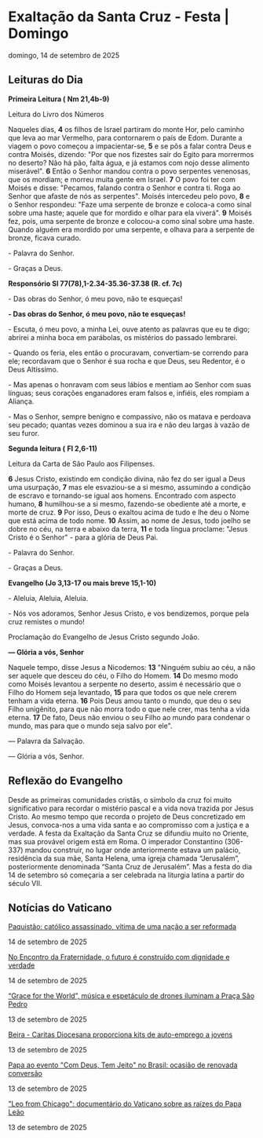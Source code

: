 
# Exaltação da Santa Cruz - Festa | Domingo

domingo, 14 de setembro de 2025

## Leituras do Dia

**Primeira Leitura (** **Nm 21,4b-9)**

Leitura do Livro dos Números

Naqueles dias, **4** os filhos de Israel partiram do monte Hor, pelo caminho que leva ao mar Vermelho, para contornarem o país de Edom. Durante a viagem o povo começou a impacientar-se, **5** e se pôs a falar contra Deus e contra Moisés, dizendo: "Por que nos fizestes sair do Egito para morrermos no deserto? Não há pão, falta água, e já estamos com nojo desse alimento miserável". **6** Então o Senhor mandou contra o povo serpentes venenosas, que os mordiam; e morreu muita gente em Israel. **7** O povo foi ter com Moisés e disse: "Pecamos, falando contra o Senhor e contra ti. Roga ao Senhor que afaste de nós as serpentes". Moisés intercedeu pelo povo, **8** e o Senhor respondeu: "Faze uma serpente de bronze e coloca-a como sinal sobre uma haste; aquele que for mordido e olhar para ela viverá". **9** Moisés fez, pois, uma serpente de bronze e colocou-a como sinal sobre uma haste. Quando alguém era mordido por uma serpente, e olhava para a serpente de bronze, ficava curado.

\- Palavra do Senhor.

\- Graças a Deus.

**Responsório Sl 77(78),1-2.34-35.36-37.38 (R. cf. 7c)**

\- Das obras do Senhor, ó meu povo, não te esqueças!

**\- Das obras do Senhor, ó meu povo, não te esqueças!**

\- Escuta, ó meu povo, a minha Lei, ouve atento as palavras que eu te digo; abrirei a minha boca em parábolas, os mistérios do passado lembrarei.

\- Quando os feria, eles então o procuravam, convertiam-se correndo para ele; recordavam que o Senhor é sua rocha e que Deus, seu Redentor, é o Deus Altíssimo.

\- Mas apenas o honravam com seus lábios e mentiam ao Senhor com suas línguas; seus corações enganadores eram falsos e, infiéis, eles rompiam a Aliança. 

\- Mas o Senhor, sempre benigno e compassivo, não os matava e perdoava seu pecado; quantas vezes dominou a sua ira e não deu largas à vazão de seu furor.

**Segunda leitura (** **Fl 2,6-11)**

Leitura da Carta de São Paulo aos Filipenses.

**6** Jesus Cristo, existindo em condição divina, não fez do ser igual a Deus uma usurpação, **7** mas ele esvaziou-se a si mesmo, assumindo a condição de escravo e tornando-se igual aos homens. Encontrado com aspecto humano, **8** humilhou-se a si mesmo, fazendo-se obediente até a morte, e morte de cruz. **9** Por isso, Deus o exaltou acima de tudo e lhe deu o Nome que está acima de todo nome. **10** Assim, ao nome de Jesus, todo joelho se dobre no céu, na terra e abaixo da terra, **11** e toda língua proclame: "Jesus Cristo é o Senhor" - para a glória de Deus Pai.

\- Palavra do Senhor.

\- Graças a Deus.

**Evangelho (Jo 3,13-17 ou mais breve 15,1-10)**

\- Aleluia, Aleluia, Aleluia.

\- Nós vos adoramos, Senhor Jesus Cristo, e vos bendizemos, porque pela cruz remistes o mundo!

Proclamação do Evangelho de Jesus Cristo segundo João.

**— Glória a vós, Senhor**

Naquele tempo, disse Jesus a Nicodemos: **13** "Ninguém subiu ao céu, a não ser aquele que desceu do céu, o Filho do Homem. **14** Do mesmo modo como Moisés levantou a serpente no deserto, assim é necessário que o Filho do Homem seja levantado, **15** para que todos os que nele crerem tenham a vida eterna. **16** Pois Deus amou tanto o mundo, que deu o seu Filho unigênito, para que não morra todo o que nele crer, mas tenha a vida eterna. **17** De fato, Deus não enviou o seu Filho ao mundo para condenar o mundo, mas para que o mundo seja salvo por ele".

 — Palavra da Salvação.

 — Glória a vós, Senhor.

## Reflexão do Evangelho

 Desde as primeiras comunidades cristãs, o símbolo da cruz foi muito significativo para recordar o mistério pascal e a vida nova trazida por Jesus Cristo. Ao mesmo tempo que recorda o projeto de Deus concretizado em Jesus, convoca-nos a uma vida santa e ao compromisso com a justiça e a verdade. A festa da Exaltação da Santa Cruz se difundiu muito no Oriente, mas sua provável origem está em Roma. O imperador Constantino (306-337) mandou construir, no lugar onde anteriormente estava um palácio, residência da sua mãe, Santa Helena, uma igreja chamada “Jerusalém”, posteriormente denominada “Santa Cruz de Jerusalém”. Mas a festa do dia 14 de setembro só começaria a ser celebrada na liturgia latina a partir do século VII.

## Notícias do Vaticano

[Paquistão: católico assassinado, vítima de uma nação a ser reformada](https://www.vaticannews.va/pt/igreja/news/2025-09/paquistao-assassinado-um-catolico-42-anos-setembro-2025.html) 

14 de setembro de 2025

[No Encontro da Fraternidade, o futuro é construído com dignidade e verdade](https://www.vaticannews.va/pt/vaticano/news/2025-09/encontro-mundial-fraternidade-humana-futuro-dignidade-verdade-25.html) 

14 de setembro de 2025

[“Grace for the World”, música e espetáculo de drones iluminam a Praça São Pedro](https://www.vaticannews.va/pt/vaticano/news/2025-09/grace-world-musica-espetaculo-drones-iluminam-vaticano.html) 

13 de setembro de 2025

[Beira - Caritas Diocesana proporciona kits de auto-emprego a jovens](https://www.vaticannews.va/pt/africa/news/2025-09/beira-caritas-diocesana-proporciona-kits-de-trabalho-a-jovens.html) 

13 de setembro de 2025

[Papa ao evento "Com Deus, Tem Jeito" no Brasil: ocasião de renovada conversão](https://www.vaticannews.va/pt/papa/news/2025-09/papa-leao-xiv-telegrama-com-deus-tem-jeito-setembro-2025.html) 

13 de setembro de 2025

["Leo from Chicago": documentário do Vaticano sobre as raízes do Papa Leão](https://www.vaticannews.va/pt/vaticano/news/2025-09/leo-from-chicago-documentario-vatican-media-viagem-eua-2025.html) 

13 de setembro de 2025